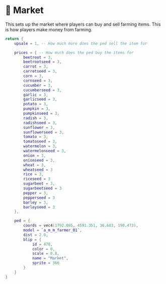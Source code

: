 # 💸 Market

This sets up the market where players can buy and sell farming items. This is how players make money from farming.

```lua copy filename="shared/Market.lua"
return {
    upsale = 1, -- How much more does the ped sell the item for

    prices = { -- How much does the ped buy the items for
        beetroot = 3,
        beetrootseed = 3,
        carrot = 3,
        carrotseed = 3,
        corn = 3,
        cornseed = 3,
        cucumber = 3,
        cucumberseed = 3,
        garlic = 3,
        garlicseed = 3,
        potato = 3,
        pumpkin = 3,
        pumpkinseed = 3,
        radish = 3,
        radishseed = 3,
        sunflower = 3,
        sunflowerseed = 3,
        tomato = 3,
        tomatoseed = 3,
        watermelon = 3,
        watermelonseed = 3,
        onion = 3,
        onionseed = 3,
        wheat = 3,
        wheatseed = 3
        rice = 3,
        riceseed = 3
        sugarbeet = 3,
        sugarbeetseed = 3
        pepper = 3,
        pepperseed = 3
        barley = 3,
        barleyseed = 3
    },

    ped = {
        coords = vec4(1792.085, 4591.351, 36.683, 190.473),
        model = `a_m_m_farmer_01`,
        dist = 2.0,
        blip = {
            id = 478,
            color = 0,
            scale = 0.8,
            name = "Market",
            sprite = 366
        }
    }
}
```